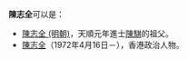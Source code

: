 '''陳志全'''可以是：
* [[陳志全_(明朝)|陳志全 (明朝)]]，天順元年進士[[陳騏|陳騏]]的祖父。
* [[陳志全|陳志全]]（1972年4月16日－），香港政治人物。

{{disambig}}